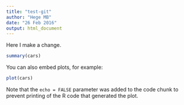 ```yaml
---
title: "test-git"
author: "Hege MB"
date: "26 Feb 2016"
output: html_document
---
```


Here I make a change. 

```r
summary(cars)
```

You can also embed plots, for example:

```r
plot(cars)
```

Note that the `echo = FALSE` parameter was added to the code chunk to prevent printing of the R code that generated the plot.
